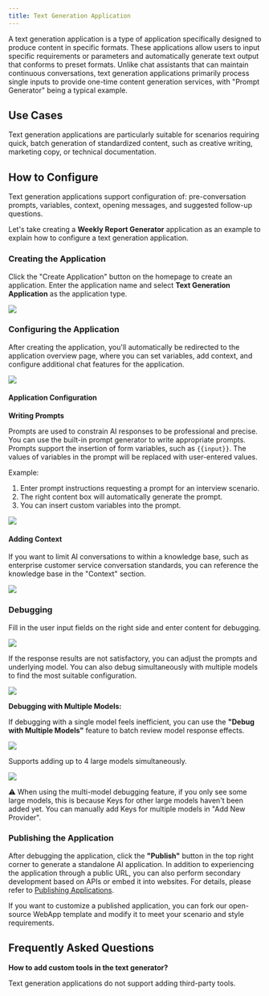 ```yaml
---
title: Text Generation Application
---
```


A text generation application is a type of application specifically designed to produce content in specific formats. These applications allow users to input specific requirements or parameters and automatically generate text output that conforms to preset formats. Unlike chat assistants that can maintain continuous conversations, text generation applications primarily process single inputs to provide one-time content generation services, with "Prompt Generator" being a typical example.

## Use Cases

Text generation applications are particularly suitable for scenarios requiring quick, batch generation of standardized content, such as creative writing, marketing copy, or technical documentation.

## How to Configure

Text generation applications support configuration of: pre-conversation prompts, variables, context, opening messages, and suggested follow-up questions.

Let's take creating a **Weekly Report Generator** application as an example to explain how to configure a text generation application.

### Creating the Application

Click the "Create Application" button on the homepage to create an application. Enter the application name and select **Text Generation Application** as the application type.

![](/en-us/img/94275017d6f0477fcd32323e52915fd6.png)

### Configuring the Application

After creating the application, you'll automatically be redirected to the application overview page, where you can set variables, add context, and configure additional chat features for the application.

![](/en-us/img/ed7368f117afa02ca5359472ea1167e8.png)

#### Application Configuration

**Writing Prompts**

Prompts are used to constrain AI responses to be professional and precise. You can use the built-in prompt generator to write appropriate prompts. Prompts support the insertion of form variables, such as `{{input}}`. The values of variables in the prompt will be replaced with user-entered values.

Example:
1. Enter prompt instructions requesting a prompt for an interview scenario.
2. The right content box will automatically generate the prompt.
3. You can insert custom variables into the prompt.

![](/en-us/img/592adde305ffe7a9b2f538b20a14483e.png)

#### Adding Context

If you want to limit AI conversations to within a knowledge base, such as enterprise customer service conversation standards, you can reference the knowledge base in the "Context" section.

![](/en-us/img/838312f6b88927a08c9f113c9a557608.png)

### Debugging

Fill in the user input fields on the right side and enter content for debugging.

![](/en-us/img/302d73e248bc80a357e83ab3d65dcf32.png)

If the response results are not satisfactory, you can adjust the prompts and underlying model. You can also debug simultaneously with multiple models to find the most suitable configuration.

![](/en-us/img/241e9bd270b26a8b9658a784ecf9bf13.png)

**Debugging with Multiple Models:**

If debugging with a single model feels inefficient, you can use the **"Debug with Multiple Models"** feature to batch review model response effects.

![](/en-us/img/5a6cff31c1fa94912ee39306739a2d6e.png)

Supports adding up to 4 large models simultaneously.

![](/en-us/img/60109394134b665cb856505503f4d975.png)

⚠️ When using the multi-model debugging feature, if you only see some large models, this is because Keys for other large models haven't been added yet. You can manually add Keys for multiple models in "Add New Provider".

### Publishing the Application

After debugging the application, click the **"Publish"** button in the top right corner to generate a standalone AI application. In addition to experiencing the application through a public URL, you can also perform secondary development based on APIs or embed it into websites. For details, please refer to [Publishing Applications](/en-us/user-guide/application-publishing/launch-your-webapp-quickly/web-app-settings).

If you want to customize a published application, you can fork our open-source WebApp template and modify it to meet your scenario and style requirements.

## Frequently Asked Questions

**How to add custom tools in the text generator?**

Text generation applications do not support adding third-party tools.